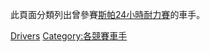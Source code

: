 此頁面分類列出曾參賽[[斯帕24小時耐力賽|斯帕24小時耐力賽]]的車手。

{{CategoryTOC|left}}
[[Category:斯帕24小時耐力賽|Drivers]]
[[Category:各競賽車手|Category:各競賽車手]]